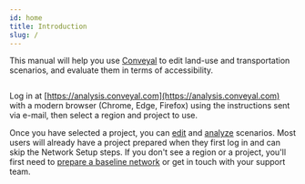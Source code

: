 ```yaml
---
id: home
title: Introduction
slug: /
---
```



This manual will help you use [Conveyal](http://conveyal.com) to edit land-use and transportation scenarios, and evaluate them in terms of accessibility.

<Image
  src='/img/regional-comparison.png'
  alt=''
/>

Log in at [https://analysis.conveyal.com](https://analysis.conveyal.com) with a modern browser (Chrome, Edge, Firefox) using the instructions sent via e-mail, then select a region and project to use. 

Once you have selected a project, you can [edit](edit-scenario) and [analyze](analysis) scenarios. Most users will already have a project prepared when they first log in and can skip the Network Setup steps. If you don't see a region or a project, you'll first need to [prepare a baseline network](prepare-inputs) or get in touch with your support team.